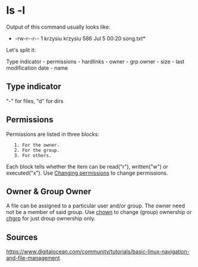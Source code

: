= ls -l =

Output of this command usually looks like:
*-rw-r--r-- 1 krzysiu krzysiu  586 Jul  5 00:20  song.txt*

Let's split it:

Type indicator - permissions - hardlinks - owner - grp owner - size - last modification date - name

== Type indicator ==
"-" for files, "d" for dirs

== Permissions ==
Permissions are listed in three blocks:
    1. For the owner.
    2. For the group.
    3. For others.
Each block tells whether the item can be read("r"), written("w") or executed("x").
Use [[Changing permissions]] to change permissions.

== Owner & Group Owner ==
A file can be assigned to a particular user and/or group. The owner need not be a member of said group.
Use [[chown]] to change (group) ownership or [[chgrp]] for just droup ownership only.

== Sources ==
https://www.digitalocean.com/community/tutorials/basic-linux-navigation-and-file-management

